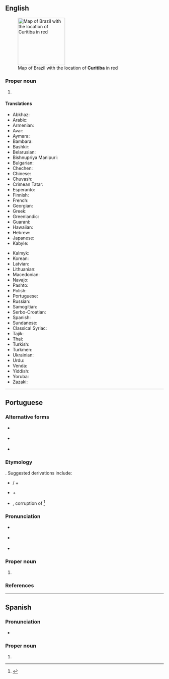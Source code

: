 ==English==
{{wikipedia}}
[[Image:Curitiba in Brazil.png|150px|right|thumb|Map of Brazil with the location of '''Curitiba''' in red]]

===Proper noun===
{{en-proper noun}}

# {{place:Brazil/state capital|en|state=Paraná}}

====Translations====
{{trans-top|State capital of Paraná}}
* Abkhaz: {{t|ab|Цуритиба}}
* Arabic: {{t|ar|كوريتيبا}}
* Armenian: {{t|hy|Կուրիտիբա}}
* Avar: {{t|av|Куритиба|sc=Cyrl}}
* Aymara: {{t|ay|Kuritiwa}}
* Bambara: {{t|bm|Kuritiba}}
* Bashkir: {{t|ba|Куритиба|sc=Cyrl}}
* Belarusian: {{t|be|Курыціба|sc=Cyrl}}
* Bishnupriya Manipuri: {{t|bpy|কুরিটিবা|sc=Beng}}
* Bulgarian: {{t|bg|Куритиба|sc=Cyrl}}
* Chechen: {{t|ce|Куритиба|sc=Cyrl}}
* Chinese: {{t|zh|庫里奇巴|tr=Kùlǐtíbā|sc=Hani}}
* Chuvash: {{t|cv|Куритиба|sc=Cyrl}}
* Crimean Tatar: {{t|crh|Kuritiba}}
* Esperanto: {{t|eo|Kuritibo}}
* Finnish: {{t|fi|Curitiba}}
* French: {{t|fr|Curitiba}}
* Georgian: {{t|ka|კურიტიბა|sc=Geor}}
* Greek: {{t|el|Κουριτίμπα}}
* Greenlandic: {{t|kl|Kuritiba}}
* Guaraní: {{t|gn|Kury'ityba}}
* Hawaiian: {{t|haw|Kuritiba}}
* Hebrew: {{t|he|קוריטיבה|sc=Hebr}}
* Japanese: {{t|ja|クリチバ|tr=Kurichiba|sc=Jpan}}
* Kabyle: {{t|kab|Kuriṭiba}}
{{trans-mid}}
* Kalmyk: {{t|xal|Куритиба|sc=Cyrl}}
* Korean: {{t|ko|쿠리치바|tr=Kurichiba|sc=Kore}}
* Latvian: {{t|lv|Kuritiba}}
* Lithuanian: {{t|lt|Kuritiba}}
* Macedonian: {{t|mk|Куритиба|sc=Cyrl}}
* Navajo: {{t|nv|Koritiba|sc=nv-Latn}}
* Pashto: {{t|ps|كوريتيبا|sc=ps-Arab}}
* Polish: {{t+|pl|Kurytyba}}
* Portuguese: {{t+|pt|Curitiba}}
* Russian: {{t|ru|Куритиба}}
* Samogitian: {{t|sgs|Kuritiba}}
* Serbo-Croatian: {{t|sh|Куритиба}}
* Spanish: {{t+|es|Curitiba}}
* Sundanese: {{t|su|Kuritiba}}
* Classical Syriac: {{t|syc|ܩܘܪܝܛܝܒܐ|sc=Syrc}}
* Tajik: {{t|tg|Куритиба|sc=Cyrl}}
* Thai: {{t|th|กูรีตีบา}}
* Turkish: {{t|tr|Curitiba}}
* Turkmen: {{t|tk|Kurytyba}}
* Ukrainian: {{t|uk|Куритиба|sc=Cyrl}}
* Urdu: {{t|ur|كوريتيبا|sc=ur-Arab}}
* Venda: {{t|ve|Kuritiba}}
* Yiddish: {{t|yi|קוריטיבאַ|sc=Hebr}}
* Yoruba: {{t|yo|Kurytyba}}
* Zazaki: {{t|zza|Kuritiba}}
{{trans-bottom}}

----

==Portuguese==

===Alternative forms===
* {{l|pt|Coritiba}} {{qualifier|archaic}}
* {{l|pt|Curityba}} {{qualifier|obsolete}}
* {{l|pt|Corityba}} {{qualifier|obsolete}}

===Etymology===
{{unk|pt|title=Uncertain}}. Suggested derivations include:
* {{etyl|tpw|pt}} {{m|tpw|curé}} / {{m|tpw|coré||pig}} + {{m|tpw|tyba||abundance}}
* {{etyl|tpw|pt}} {{m|tpw|curi||Paraná pine}} + {{m|tpw|tyba||abundance}}
* {{etyl|gn|pt}} {{m|gn|Kuri'yty}}, corruption of {{m|gn|Kuri'yndy||grove of Paraná pines}}<ref>{{R:Municípios paranaenses}}</ref>

===Pronunciation===
* {{a|Brazil}} {{IPA|/kuɾiˈt͡ʃibɐ/|lang=pt}}
* {{a|Portugal}} {{IPA|/kuɾiˈtibɐ/|lang=pt}}
* {{rhymes|iba|lang=pt}}

===Proper noun===
{{pt-proper noun|f}}

# {{place|pt|city/state capital|s/en:Paraná|c/Brazil|t1=Curitiba}}

===References===
<references />

----

==Spanish==
{{wikipedia|lang=es}}

===Pronunciation===
* {{es-IPA}}

===Proper noun===
{{es-proper noun|f}}

# {{place:Brazil/state capital|es|Curitiba|state=Paraná}}
